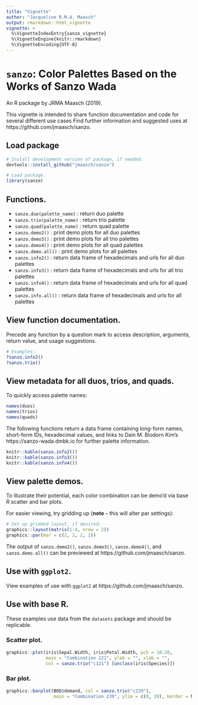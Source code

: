 ```yaml
---
title: "Vignette"
author: "Jacqueline R.M.A. Maasch"
output: rmarkdown::html_vignette
vignette: >
  %\VignetteIndexEntry{sanzo_vignette}
  %\VignetteEngine{knitr::rmarkdown}
  %\VignetteEncoding{UTF-8}
---
```



# ```sanzo```: Color Palettes Based on the Works of Sanzo Wada

An R package by JRMA Maasch (2019).

This vignette is intended to share function documentation and code for several different use cases Find further information and suggested uses at https://github.com/jmaasch/sanzo.

## Load package

```r

# Install development version of package, if needed.
devtools::install_github("jmaasch/sanzo")

```

```r

# Load package.
library(sanzo)

```

## Functions.
* ```sanzo.duo(palette_name)``` : return duo palette
* ```sanzo.trio(palette_name)``` : return trio palette
* ```sanzo.quad(palette_name)``` : return quad palette
* ```sanzo.demo2()``` : print demo plots for all duo palettes
* ```sanzo.demo3()``` : print demo plots for all trio palettes
* ```sanzo.demo4()``` : print demo plots for all quad palettes
* ```sanzo.demo.all()``` : print demo plots for all palettes
* ```sanzo.info2()``` : return data frame of hexadecimals and urls for all duo palettes
* ```sanzo.info3()``` : return data frame of hexadecimals and urls for all trio palettes
* ```sanzo.info4()``` : return data frame of hexadecimals and urls for all quad palettes
* ```sanzo.info.all()``` : return data frame of hexadecimals and urls for all palettes

## View function documentation.

Precede any function by a question mark to access description, arguments, return value, and usage suggestions.

```r

# Examples:
?sanzo.info2()
?sanzo.trio()

```

## View metadata for all duos, trios, and quads.

To quickly access palette names:

```r

names(duos)
names(trios)
names(quads)

```

The following functions return a data frame containing long-form names, short-form IDs, hexadecimal values, and links to Dain M. Blodorn Kim's https://sanzo-wada.dmbk.io for further palette information.

```r

knitr::kable(sanzo.info2())
knitr::kable(sanzo.info3())
knitr::kable(sanzo.info4())

```


## View palette demos.

To illustrate their potential, each color combination can be demo'd via base R scatter and bar plots. 

For easier viewing, try gridding up (**note** -- this will alter par settings):

```r

# Set up gridded layout, if desired:
graphics::layout(matrix(1:4, nrow = 2))
graphics::par(mar = c(2, 2, 2, 2))

```

The output of ```sanzo.demo2()```, ```sanzo.demo3()```, ```sanzo.demo4()```, and ```sanzo.demo.all()``` can be previewed at https://github.com/jmaasch/sanzo.

## Use with ```ggplot2```.

View examples of use with ```ggplot2``` at https://github.com/jmaasch/sanzo.

## Use with base R.

These examples use data from the ```datasets``` package and should be replicable.

### Scatter plot.

```r

graphics::plot(iris$Sepal.Width, iris$Petal.Width, pch = 18:20,
               main = "Combination 121", ylab = "", xlab = "", 
               col = sanzo.trio("c121") [unclass(iris$Species)])

```

### Bar plot.

```r

graphics::barplot(BOD$demand, col = sanzo.trio("c239"), 
                  main = "Combination 239", ylim = c(0, 20), border = NA)

```
